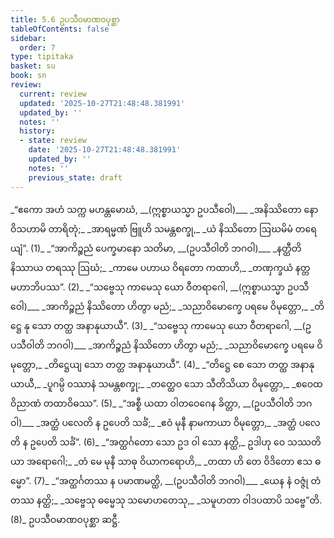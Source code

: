 ```yaml
---
title: 5.6 ဥပသီဝမာဏဝပုစ္ဆာ
tableOfContents: false
sidebar:
  order: 7
type: tipitaka
basket: su
book: sn
review:
  current: review
  updated: '2025-10-27T21:48:48.381991'
  updated_by: ''
  notes: ''
  history:
  - state: review
    date: '2025-10-27T21:48:48.381991'
    updated_by: ''
    notes: ''
    previous_state: draft
---
```



<ReviewStatus review={frontmatter.review} showDetails={true} />

<HypothesisAnnotation frontmatter={frontmatter} />

<DynamicBreadcrumb />

<Division number="1076" book="sn" e="ch" v="18" p="439">

<Paragraph number="1263" type="verses" book="sn">
_“ဧကော အဟံ သက္က မဟန္တမောဃံ, __(ဣစ္စာယသ္မာ ဥပသီဝေါ)___  
_အနိဿိတော နော ဝိသဟာမိ တာရိတုံ;_  
_အာရမ္မဏံ ဗြူဟိ သမန္တစက္ခု,_  
_ယံ နိဿိတော ဩဃမိမံ တရေယျံ”. (1)_  

</Paragraph>

</Division>
<Division number="1077" book="sn" e="ch" v="18" p="440">

<Paragraph number="1264" type="verses" book="sn">
_“အာကိဉ္စညံ ပေက္ခမာနော သတိမာ, __(ဥပသီဝါတိ ဘဂဝါ)___  
_နတ္ထီတိ နိဿာယ တရဿု ဩဃံ;_  
_ကာမေ ပဟာယ ဝိရတော ကထာဟိ,_  
_တဏှက္ခယံ နတ္တမဟာဘိပဿ”. (2)_  

</Paragraph>

</Division>
<Division number="1078" book="sn" e="ch" v="18" p="440">

<Paragraph number="1265" type="verses" book="sn">
_“သဗ္ဗေသု ကာမေသု ယော ဝီတရာဂေါ, __(ဣစ္စာယသ္မာ ဥပသီဝေါ)___  
_အာကိဉ္စညံ နိဿိတော ဟိတွာ မညံ;_  
_သညာဝိမောက္ခေ ပရမေ ဝိမုတ္တော,_  
_တိဋ္ဌေ နု သော တတ္ထ အနာနုယာယီ”. (3)_  

</Paragraph>

</Division>
<Division number="1079" book="sn" e="ch" v="18" p="440">

<Paragraph number="1266" type="verses" book="sn">
_“သဗ္ဗေသု ကာမေသု ယော ဝီတရာဂေါ, __(ဥပသီဝါတိ ဘဂဝါ)___  
_အာကိဉ္စညံ နိဿိတော ဟိတွာ မညံ;_  
_သညာဝိမောက္ခေ ပရမေ ဝိမုတ္တော,_  
_တိဋ္ဌေယျ သော တတ္ထ အနာနုယာယီ”. (4)_  

</Paragraph>

</Division>
<Division number="1080" book="sn" e="ch" v="18" p="440">

<Paragraph number="1267" type="verses" book="sn">
_“တိဋ္ဌေ စေ သော တတ္ထ အနာနုယာယီ,_  
_ပူဂမ္ပိ ဝဿာနံ သမန္တစက္ခု;_  
_တတ္ထေဝ သော သီတိသိယာ ဝိမုတ္တော,_  
_စဝေထ ဝိညာဏံ တထာဝိဓဿ”. (5)_  

</Paragraph>

</Division>
<Division number="1081" book="sn" e="ch" v="18" p="440">

<Paragraph number="1268" type="verses" book="sn">
_“အစ္စီ ယထာ ဝါတဝေဂေန ခိတ္တာ, __(ဥပသီဝါတိ ဘဂဝါ)___  
_အတ္ထံ ပလေတိ န ဥပေတိ သင်္ခံ;_  
_ဧဝံ မုနီ နာမကာယာ ဝိမုတ္တော,_  
_အတ္ထံ ပလေတိ န ဥပေတိ သင်္ခံ”. (6)_  

</Paragraph>

</Division>
<Division number="1082" book="sn" e="ch" v="18" p="440">

<Paragraph number="1269" type="verses" book="sn">
_“အတ္ထင်္ဂတော သော ဥဒ ဝါ သော နတ္ထိ,_  
ဥဒါဟု ဝေ သဿတိယာ အရောဂေါ;_  
_တံ မေ မုနီ သာဓု ဝိယာကရောဟိ,_  
_တထာ ဟိ တေ ဝိဒိတော ဧသ ဓမ္မော”. (7)_  

</Paragraph>

</Division>
<Division number="1083" book="sn" e="ch" v="18" p="441">

<Paragraph number="1270" type="verses" book="sn">
_“အတ္ထင်္ဂတဿ န ပမာဏမတ္ထိ, __(ဥပသီဝါတိ ဘဂဝါ)___  
_ယေန နံ ဝဇ္ဇုံ တံ တဿ နတ္ထိ;_  
_သဗ္ဗေသု ဓမ္မေသု သမောဟတေသု,_  
_သမူဟတာ ဝါဒပထာပိ သဗ္ဗေ”တိ. (8)_  


</Paragraph>
</Division>

<Paragraph number="1271" type="center" book="sn">
ဥပသီဝမာဏဝပုစ္ဆာ ဆဋ္ဌီ.
</Paragraph>